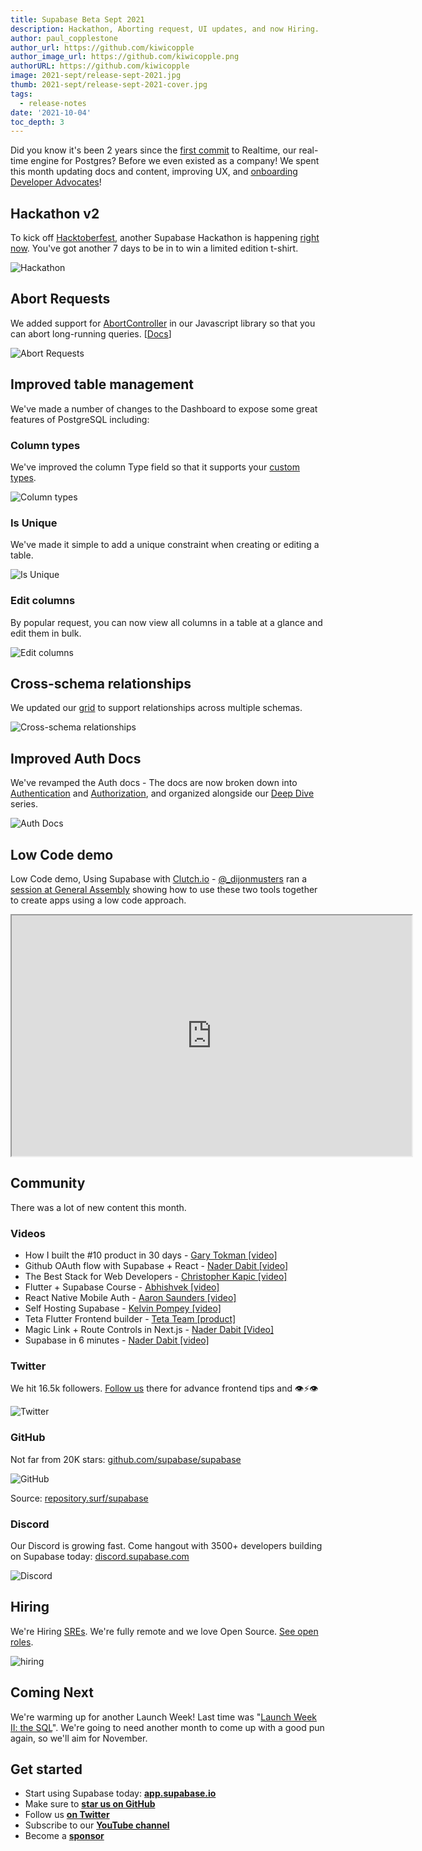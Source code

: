 ```yaml
---
title: Supabase Beta Sept 2021
description: Hackathon, Aborting request, UI updates, and now Hiring.
author: paul_copplestone
author_url: https://github.com/kiwicopple
author_image_url: https://github.com/kiwicopple.png
authorURL: https://github.com/kiwicopple
image: 2021-sept/release-sept-2021.jpg
thumb: 2021-sept/release-sept-2021-cover.jpg
tags:
  - release-notes
date: '2021-10-04'
toc_depth: 3
---
```


Did you know it's been 2 years since the [first commit](https://github.com/supabase/realtime/commit/175f649784147af80acfc9ff5be9d160285c76ea) to Realtime, our real-time engine for Postgres? Before we even existed as a company!
We spent this month updating docs and content, improving UX, and [onboarding Developer Advocates](https://twitter.com/thorwebdev/status/1441041268411277322)!

## Hackathon v2

To kick off [Hacktoberfest](https://hacktoberfest.digitalocean.com/), another Supabase Hackathon is happening [right now](/blog/2021/09/28/supabase-hacktoberfest-hackathon-2021). You've got another 7 days to be in to win a limited edition t-shirt.

![Hackathon](/images/blog/2021-sept/hacktober.png)

## Abort Requests

We added support for [AbortController](https://developer.mozilla.org/en-US/docs/Web/API/AbortController) in our Javascript library so that you can abort long-running queries. [[Docs](/docs/reference/javascript/select#aborting-requests-in-flight)]

![Abort Requests](/images/blog/2021-sept/Supabase_abort_requests.png)

## Improved table management

We've made a number of changes to the Dashboard to expose some great features of PostgreSQL including:

### Column types

We've improved the column Type field so that it supports your [custom types](https://www.postgresql.org/docs/current/sql-createtype.html).

![Column types](/images/blog/2021-sept/columns.png)

### Is Unique

We've made it simple to add a unique constraint when creating or editing a table.

![Is Unique](/images/blog/2021-sept/is-unique.png)

### Edit columns

By popular request, you can now view all columns in a table at a glance and edit them in bulk.

![Edit columns](/images/blog/2021-sept/edit-columns.png)

## Cross-schema relationships

We updated our [grid](https://github.com/supabase/grid) to support relationships across multiple schemas.

![Cross-schema relationships](/images/blog/2021-sept/relationships.png)

## Improved Auth Docs

We've revamped the Auth docs - The docs are now broken down into [Authentication](/docs/guides/auth/auth-apple) and [Authorization](/docs/guides/auth/row-level-security), and organized alongside our [Deep Dive](/docs/learn/auth-deep-dive/auth-deep-dive-jwts) series.

![Auth Docs](/images/blog/2021-sept/auth-docs.png)

## Low Code demo

Low Code demo, Using Supabase with [Clutch.io](http://clutch.io/) - [@\_dijonmusters](https://twitter.com/_dijonmusters) ran a [session at General Assembly](https://www.youtube.com/watch?t=642&v=5fsKMTeBKKY) showing how to use these two tools together to create apps using a low code approach.

<iframe
  className="w-full video-with-border"
  width="640"
  height="385"
  src="https://www.youtube-nocookie.com/embed/5fsKMTeBKKY"
  frameBorder="1"
  allow="accelerometer; autoplay; clipboard-write; encrypted-media; gyroscope; picture-in-picture"
  allowFullScreen
></iframe>

## Community

There was a lot of new content this month.

### Videos

- How I built the #10 product in 30 days - [Gary Tokman [video]](https://www.youtube.com/watch?v=CS1myTKJBR4)
- Github OAuth flow with Supabase + React - [Nader Dabit [video]](https://www.youtube.com/watch?v=jSqTzZk9UMg)
- The Best Stack for Web Developers - [Christopher Kapic [video]](https://www.youtube.com/watch?v=-2s_87QkPEI)
- Flutter + Supabase Course - [Abhishvek [video]](https://www.youtube.com/watch?v=PjVG6QtUYw4)
- React Native Mobile Auth - [Aaron Saunders [video]](https://www.youtube.com/watch?v=aBuB-Q6vHDE)
- Self Hosting Supabase - [Kelvin Pompey [video]](https://www.youtube.com/watch?v=HCqta43JHkU)
- Teta Flutter Frontend builder - [Teta Team [product]](https://www.youtube.com/watch?v=rooTglpUuvE)
- Magic Link + Route Controls in Next.js - [Nader Dabit [Video]](https://www.youtube.com/watch?v=oXWImFqsQF4)
- Supabase in 6 minutes - [Nader Dabit [video]](https://www.youtube.com/watch?v=ogEitL8RwtQ)

### Twitter

We hit 16.5k followers. [Follow us](https://twitter.com/supabase/status/1441428275176247302) there for advance frontend tips and 👁️⚡👁️

![Twitter](/images/blog/2021-sept/twitter.png)

### GitHub

Not far from 20K stars: [github.com/supabase/supabase](http://github.com/supabase/supabase)

![GitHub](/images/blog/2021-sept/stars.png)

Source: [repository.surf/supabase](https://repository.surf/supabase)

### Discord

Our Discord is growing fast. Come hangout with 3500+ developers building on Supabase today: [discord.supabase.com](http://discord.supabase.com)

![Discord](/images/blog/2021-sept/discord.png)

## Hiring

We're Hiring [SREs](https://about.supabase.com/careers/sre). We're fully remote and we love Open Source. [See open roles](https://about.supabase.com/careers).

![hiring](/images/blog/2021-sept/hiring.png)

## Coming Next

We're warming up for another Launch Week! Last time was "[Launch Week II: the SQL](/blog/2021/07/22/supabase-launch-week-sql)". We're going to need another month to come up with a good pun again, so we'll aim for November.

## Get started

- Start using Supabase today: **[app.supabase.io](https://app.supabase.io/)**
- Make sure to **[star us on GitHub](https://github.com/supabase/supabase)**
- Follow us **[on Twitter](https://twitter.com/supabase)**
- Subscribe to our **[YouTube channel](https://www.youtube.com/channel/UCNTVzV1InxHV-YR0fSajqPQ)**
- Become a **[sponsor](https://github.com/sponsors/supabase)**

